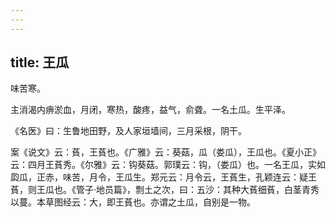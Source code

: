 ```yaml
---
---
---
```

title: 王瓜
---



味苦寒。

主消渴内痹淤血，月闭，寒热，酸疼，益气，俞聋。一名土瓜。生平泽。

《名医》曰：生鲁地田野，及人家垣墙间，三月采根，阴干。

案《说文》云：萯，王萯也。《广雅》云：葵菇，瓜（娄瓜），王瓜也。《夏小正》云：四月王萯秀。《尔雅》云：钩葵菇。郭璞云：钩，（娄瓜）也。一名王瓜，实如瓝瓜，正赤，味苦，月令，王瓜生。郑元云：月令云，王萯生，孔颖连云：疑王萯，则王瓜也。《管子·地员篇》，剽土之次，曰：五沙：其种大萯细萯，白茎青秀以蔓。本草图经云：大，即王萯也。亦谓之土瓜，自别是一物。
